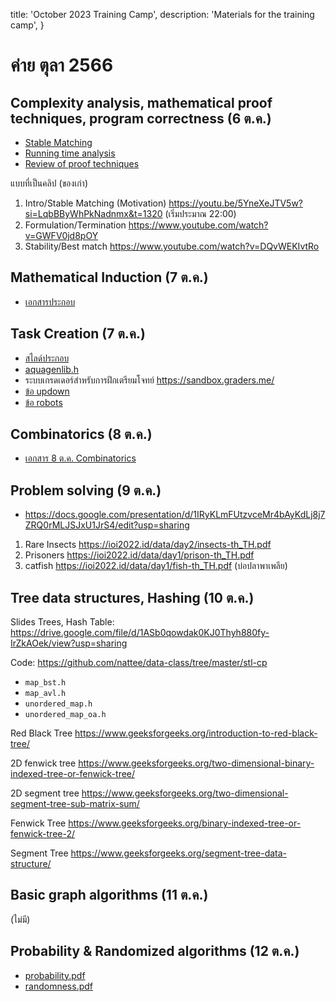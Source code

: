 
  title: 'October 2023 Training Camp',
  description: 'Materials for the training camp',
}

<HeroPattern />

# ค่าย ตุลา 2566

## Complexity analysis, mathematical proof techniques, program correctness (6 ต.ค.)

- [Stable Matching](/2023-10-06-Note-10-28-stable-matching.pdf)
- [Running time analysis](/2023-10-06-Note-11-46-running-time-analysis.pdf)
- [Review of proof techniques](/2023-10-06-Note-14-39-proof-techniques.pdf)

แบบที่เป็นคลิป (ของเก่า)

1. Intro/Stable Matching (Motivation) https://youtu.be/5YneXeJTV5w?si=LqbBByWhPkNadnmx&t=1320 (เริ่มประมาณ 22:00)
2. Formulation/Termination https://www.youtube.com/watch?v=GWFV0jd8pOY
3. Stability/Best match https://www.youtube.com/watch?v=DQvWEKIvtRo

## Mathematical Induction (7 ต.ค.)

- [เอกสารประกอบ](/IOI-Induction.pdf)

## Task Creation (7 ต.ค.)

- [สไลด์ประกอบ](/Problem_Design_2023-2024.pdf)
- [aquagenlib.h](/aquagenlib.h)
- ระบบเกรดเดอร์สำหรับการฝึกเตรียมโจทย์ https://sandbox.graders.me/
- [ข้อ updown](https://drive.google.com/file/d/1oG9bbk5wZ7GzheE0kG8Cv3xEAVlRReS4/view?usp=sharing)
- [ข้อ robots](https://drive.google.com/file/d/1j-xxSwdU61ZIi_RJ9ircQKS9iF7kSxS_/view?usp=sharing)

## Combinatorics (8 ต.ค.)

- [เอกสาร 8 ต.ค. Combinatorics](/combinatorics_annotated.pdf)

## Problem solving (9 ต.ค.)

- https://docs.google.com/presentation/d/1IRyKLmFUtzvceMr4bAyKdLj8j7ZRQ0rMLJSJxU1JrS4/edit?usp=sharing

1. Rare Insects https://ioi2022.id/data/day2/insects-th_TH.pdf
2. Prisoners https://ioi2022.id/data/day1/prison-th_TH.pdf
3. catfish https://ioi2022.id/data/day1/fish-th_TH.pdf (บ่อปลาพาเพลีย)

## Tree data structures, Hashing (10 ต.ค.)

Slides Trees, Hash Table: https://drive.google.com/file/d/1ASb0qowdak0KJ0Thyh880fy-IrZkAOek/view?usp=sharing

Code: https://github.com/nattee/data-class/tree/master/stl-cp

- `map_bst.h`
- `map_avl.h`
- `unordered_map.h`
- `unordered_map_oa.h`

Red Black Tree https://www.geeksforgeeks.org/introduction-to-red-black-tree/

2D fenwick tree https://www.geeksforgeeks.org/two-dimensional-binary-indexed-tree-or-fenwick-tree/

2D segment tree https://www.geeksforgeeks.org/two-dimensional-segment-tree-sub-matrix-sum/

Fenwick Tree https://www.geeksforgeeks.org/binary-indexed-tree-or-fenwick-tree-2/

Segment Tree https://www.geeksforgeeks.org/segment-tree-data-structure/

## Basic graph algorithms (11 ต.ค.)

(ไม่มี)

## Probability & Randomized algorithms (12 ต.ค.)

- [probability.pdf](/probability.pdf)
- [randomness.pdf](/randomness.pdf)